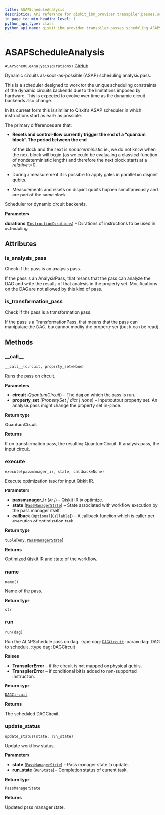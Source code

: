 ```yaml
---
title: ASAPScheduleAnalysis
description: API reference for qiskit_ibm_provider.transpiler.passes.scheduling.ASAPScheduleAnalysis
in_page_toc_min_heading_level: 1
python_api_type: class
python_api_name: qiskit_ibm_provider.transpiler.passes.scheduling.ASAPScheduleAnalysis
---
```


# ASAPScheduleAnalysis

<span id="qiskit_ibm_provider.transpiler.passes.scheduling.ASAPScheduleAnalysis" />

`ASAPScheduleAnalysis(durations)` [GitHub](https://github.com/qiskit/qiskit-ibm-provider/tree/stable/0.8/qiskit_ibm_provider/transpiler/passes/scheduling/scheduler.py "view source code")

Dynamic circuits as-soon-as-possible (ASAP) scheduling analysis pass.

This is a scheduler designed to work for the unique scheduling constraints of the dynamic circuits backends due to the limitations imposed by hardware. This is expected to evolve over time as the dynamic circuit backends also change.

In its current form this is similar to Qiskit’s ASAP scheduler in which instructions start as early as possible.

The primary differences are that:

*   **Resets and control-flow currently trigger the end of a “quantum block”. The period between the end**

    of the block and the next is *nondeterministic* ie., we do not know when the next block will begin (as we could be evaluating a classical function of nondeterministic length) and therefore the next block starts at a *relative* t=0.

*   During a measurement it is possible to apply gates in parallel on disjoint qubits.

*   Measurements and resets on disjoint qubits happen simultaneously and are part of the same block.

Scheduler for dynamic circuit backends.

**Parameters**

**durations** ([`InstructionDurations`](/api/qiskit/qiskit.transpiler.InstructionDurations "(in Qiskit v0.45)")) – Durations of instructions to be used in scheduling.

## Attributes

<span id="qiskit_ibm_provider.transpiler.passes.scheduling.ASAPScheduleAnalysis.is_analysis_pass" />

### is\_analysis\_pass

Check if the pass is an analysis pass.

If the pass is an AnalysisPass, that means that the pass can analyze the DAG and write the results of that analysis in the property set. Modifications on the DAG are not allowed by this kind of pass.

<span id="qiskit_ibm_provider.transpiler.passes.scheduling.ASAPScheduleAnalysis.is_transformation_pass" />

### is\_transformation\_pass

Check if the pass is a transformation pass.

If the pass is a TransformationPass, that means that the pass can manipulate the DAG, but cannot modify the property set (but it can be read).

## Methods

### \_\_call\_\_

<span id="qiskit_ibm_provider.transpiler.passes.scheduling.ASAPScheduleAnalysis.__call__" />

`__call__(circuit, property_set=None)`

Runs the pass on circuit.

**Parameters**

*   **circuit** (*QuantumCircuit*) – The dag on which the pass is run.
*   **property\_set** (*PropertySet | dict | None*) – Input/output property set. An analysis pass might change the property set in-place.

**Return type**

QuantumCircuit

**Returns**

If on transformation pass, the resulting QuantumCircuit. If analysis pass, the input circuit.

### execute

<span id="qiskit_ibm_provider.transpiler.passes.scheduling.ASAPScheduleAnalysis.execute" />

`execute(passmanager_ir, state, callback=None)`

Execute optimization task for input Qiskit IR.

**Parameters**

*   **passmanager\_ir** (`Any`) – Qiskit IR to optimize.
*   **state** ([`PassManagerState`](/api/qiskit/qiskit.passmanager.PassManagerState "(in Qiskit v0.45)")) – State associated with workflow execution by the pass manager itself.
*   **callback** (`Optional`\[`Callable`]) – A callback function which is caller per execution of optimization task.

**Return type**

`tuple`\[`Any`, [`PassManagerState`](/api/qiskit/qiskit.passmanager.PassManagerState "(in Qiskit v0.45)")]

**Returns**

Optimized Qiskit IR and state of the workflow.

### name

<span id="qiskit_ibm_provider.transpiler.passes.scheduling.ASAPScheduleAnalysis.name" />

`name()`

Name of the pass.

**Return type**

`str`

### run

<span id="qiskit_ibm_provider.transpiler.passes.scheduling.ASAPScheduleAnalysis.run" />

`run(dag)`

Run the ALAPSchedule pass on dag. :type dag: [`DAGCircuit`](/api/qiskit/qiskit.dagcircuit.DAGCircuit "(in Qiskit v0.45)") :param dag: DAG to schedule. :type dag: DAGCircuit

**Raises**

*   **TranspilerError** – if the circuit is not mapped on physical qubits.
*   **TranspilerError** – if conditional bit is added to non-supported instruction.

**Return type**

[`DAGCircuit`](/api/qiskit/qiskit.dagcircuit.DAGCircuit "(in Qiskit v0.45)")

**Returns**

The scheduled DAGCircuit.

### update\_status

<span id="qiskit_ibm_provider.transpiler.passes.scheduling.ASAPScheduleAnalysis.update_status" />

`update_status(state, run_state)`

Update workflow status.

**Parameters**

*   **state** ([`PassManagerState`](/api/qiskit/qiskit.passmanager.PassManagerState "(in Qiskit v0.45)")) – Pass manager state to update.
*   **run\_state** (`RunState`) – Completion status of current task.

**Return type**

[`PassManagerState`](/api/qiskit/qiskit.passmanager.PassManagerState "(in Qiskit v0.45)")

**Returns**

Updated pass manager state.

